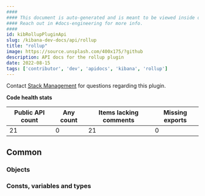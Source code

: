 ```yaml
---
####
#### This document is auto-generated and is meant to be viewed inside our experimental, new docs system.
#### Reach out in #docs-engineering for more info.
####
id: kibRollupPluginApi
slug: /kibana-dev-docs/api/rollup
title: "rollup"
image: https://source.unsplash.com/400x175/?github
description: API docs for the rollup plugin
date: 2022-08-15
tags: ['contributor', 'dev', 'apidocs', 'kibana', 'rollup']
---
```




Contact [Stack Management](https://github.com/orgs/elastic/teams/kibana-stack-management) for questions regarding this plugin.

**Code health stats**

| Public API count  | Any count | Items lacking comments | Missing exports |
|-------------------|-----------|------------------------|-----------------|
| 21 | 0 | 21 | 0 |

## Common

### Objects
<DocDefinitionList data={rollupObj.common.objects}/>

### Consts, variables and types
<DocDefinitionList data={rollupObj.common.misc}/>

